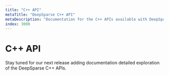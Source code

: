```yaml
---
title: "C++ API"
metaTitle: "DeepSparse C++ API"
metaDescription: "Documentation for the C++ APIs available with DeepSparse enabling GPU-class performance on CPUs"
index: 3000
---
```


# C++ API

Stay tuned for our next release adding documentation detailed exploration of the DeepSparse C++ APIs.
